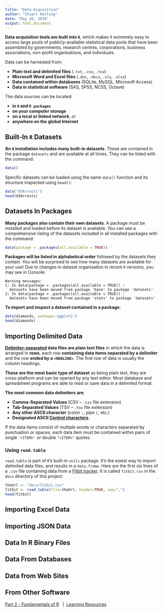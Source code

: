 ```yaml
---
title: "Data Acquisition"
author: "Stuart Hertzog"
date: "May 16, 2018"
output: html_document
---
```


**Data acquisition tools are built into `R`**, which makes it extremely easy to access large pools of publicly-available statistical data pools that have been assembled by governments, research centres, corporations, business associations, non-profit organisations, and individuals.

Data can be harvested from:

* **Plain text and delimited files** (`.txt`, `.csv`, `.tsv`)
* **Microsoft Word and Excel files** (`.doc`, `.docx`, `.xls`, `.xlsx`)
* **Data contained within databases** (SQLite, MySQL, Microsoft Access)
* **Data in statistical software** (SAS, SPSS, NCSS, Octave)

The data sources can be located:

  * **in `R` and `R packages`**
  * **on your computer storage**
  * **on a local or linked network**, or
  * **anywhere on the global Internet**

## Built-In `R` Datasets

**An `R` installation includes many built-in datasets**. These are contained in the package `datasets` and are available at all times. They can be listed with the command:

```r
data()
```

Specific datasets can be loaded using the same `data()` function and its structure inspected using `head()`:

```r
data("USArrests")
head(USArrests)
```

## Datasets In Packages

**Many packages also contain their own datasets**. A package must be installed and loaded before its dataset is available. You can see a comprehensive listing of the datasets included in all installed packages with the command:

```r
data(package = .packages(all.available = TRUE))
```

**Packages will be listed in alphabetical order** followed by the datasets they contain. You will be surprised to see how many datasets are available for your use! Due to changes in dataset organisation in recent `R` versions, you may see in Console:

```
Warning messages:
1: In data(package = .packages(all.available = TRUE)) :
  datasets have been moved from package 'base' to package 'datasets'
2: In data(package = .packages(all.available = TRUE)) :
  datasets have been moved from package 'stats' to package 'datasets'
```

**To import and inspect a dataset contained in a package**:

```r
data(diamonds, package='ggplot2')
head(diamonds)
```

## Importing Delimited Data

**[Delimiter-separated](https://en.wikipedia.org/wiki/Delimiter-separated_values) data files are plain text files** in which the data is arranged in **rows**, each row **containing data items separated by a delimiter** and the row **ended by a `<NEWLINE>`**. The first row of data is usually the column headings.

**These are the most basic type of dataset** as being plain text, they are cross-platform and can be opened by any text editor. Most database and spreadsheet programs are able to read or save data in a delimited format.

**The most common data delimiters are**:

* **Comma-Separated Values** (CSV -- `.csv` file extension)
* **Tab-Separated Values** (TSV -- `.tsv` file extension)
* **Any other ASCII character** (colon `:`, pipe `|`, etc.)
* **Designated ASCII [Control characters](https://en.wikipedia.org/wiki/Control_character#Data_structuring)**.

If the data items consist of multiple words or characters separated by punctuation or spaces, each data item must be contained within pairs of single `'<ITEM>'` or double `"<ITEM>"` quotes.

### Using `read.table`

`read.table` is part of `R`'s built-in `utils` package. It's the esiest way to import delimited data files, and results in a `data.frame`. Here are the first six lines of a `.csv` file containing data from a [Fitbit tracker](https://www.fitbit.com). It is called `fitbit.csv` in the `docs` directory of this project:

```r
theUrl <- "docs/fitbit.csv"
fitbit <- read.table(file=theUrl, header=TRUE, sep=",")
head(fitbit)
```


## Importing Excel Data

## Importing JSON Data

## Data In R Binary Files

## Data From Databases

## Data from Web Sites

## From Other Software


<p class="bottom-navbar"><span class="bottom-navbar-contents"><span class="glyphicon glyphicon-arrow-left"> </span> [<span class="bottom-navbar-link">Part 2 - Fundamentals of R</span>](R_Programming.html)&nbsp;&nbsp; |&nbsp; [<span class="bottom-navbar-link">Learning Resources</span>](R_Learning_Resources.html)&nbsp; <span class="glyphicon glyphicon-arrow-right"></span></span></p>
